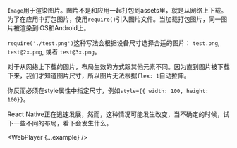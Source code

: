 
`Image`用于渲染图片。图片不是和应用一起打包到assets里，就是从网络上下载。为了在应用中打包图片，使用`require()`引入图片文件。当加载打包图片，同一图片被渲染到iOS和Android上。

`require('./test.png')`这种写法会根据设备尺寸选择合适的图片： `test.png`, `test@2x.png`, 或者 `test@3x.png`。

对于从网络上下载的图片，布局生效的方式跟其他元素不同。因为直到图片被下载下来，我们才知道图片尺寸，所以图片无法根据`flex: 1`自动拉伸。

你反而必须在style属性中指定尺寸，例如`style={{ width: 100, height: 100}}`。

React Native正在迅速发展，然而，这种情况可能发生改变，当不确定的时候，试下一些不同的布局，看下会发生什么。

<WebPlayer {...example} />
